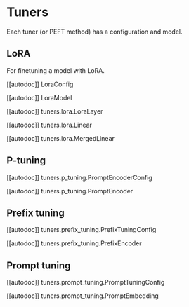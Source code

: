 # Tuners

Each tuner (or PEFT method) has a configuration and model.

## LoRA

For finetuning a model with LoRA.

[[autodoc]] LoraConfig

[[autodoc]] LoraModel

[[autodoc]] tuners.lora.LoraLayer

[[autodoc]] tuners.lora.Linear

[[autodoc]] tuners.lora.MergedLinear

## P-tuning

[[autodoc]] tuners.p_tuning.PromptEncoderConfig

[[autodoc]] tuners.p_tuning.PromptEncoder

## Prefix tuning

[[autodoc]] tuners.prefix_tuning.PrefixTuningConfig

[[autodoc]] tuners.prefix_tuning.PrefixEncoder

## Prompt tuning

[[autodoc]] tuners.prompt_tuning.PromptTuningConfig

[[autodoc]] tuners.prompt_tuning.PromptEmbedding